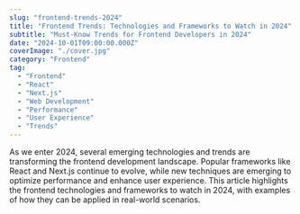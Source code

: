 ```yaml
---
slug: "frontend-trends-2024"
title: "Frontend Trends: Technologies and Frameworks to Watch in 2024"
subtitle: "Must-Know Trends for Frontend Developers in 2024"
date: "2024-10-01T09:00:00.000Z"
coverImage: "./cover.jpg"
category: "Frontend"
tag:
  - "Frontend"
  - "React"
  - "Next.js"
  - "Web Development"
  - "Performance"
  - "User Experience"
  - "Trends"
---
```

As we enter 2024, several emerging technologies and trends are transforming the frontend development landscape. Popular frameworks like React and Next.js continue to evolve, while new techniques are emerging to optimize performance and enhance user experience. This article highlights the frontend technologies and frameworks to watch in 2024, with examples of how they can be applied in real-world scenarios.